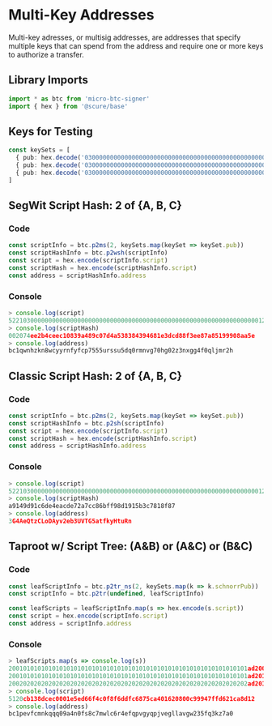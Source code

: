 # Multi-Key Addresses

Multi-key adresses, or multisig addresses, are addresses that specify multiple keys that can spend from the address and require one or more keys to authorize a transfer.

## Library Imports

```typescript
import * as btc from 'micro-btc-signer'
import { hex } from '@scure/base' 
```

## Keys for Testing

```typescript
const keySets = [
  { pub: hex.decode('030000000000000000000000000000000000000000000000000000000000000001'), schnorrPub: hex.decode('0101010101010101010101010101010101010101010101010101010101010101') },
  { pub: hex.decode('030000000000000000000000000000000000000000000000000000000000000002'), schnorrPub: hex.decode('0202020202020202020202020202020202020202020202020202020202020202') },
  { pub: hex.decode('030000000000000000000000000000000000000000000000000000000000000003'), schnorrPub: hex.decode('1212121212121212121212121212121212121212121212121212121212121212') }
]
```

## SegWit Script Hash: 2 of \{A, B, C\}

### Code

```typescript
const scriptInfo = btc.p2ms(2, keySets.map(keySet => keySet.pub))
const scriptHashInfo = btc.p2wsh(scriptInfo)
const script = hex.encode(scriptInfo.script)
const scriptHash = hex.encode(scriptHashInfo.script)
const address = scriptHashInfo.address
```

### Console

```typescript
> console.log(script)
5221030000000000000000000000000000000000000000000000000000000000000001210300000000000000000000000000000000000000000000000000000000000000022103000000000000000000000000000000000000000000000000000000000000000353ae
> console.log(scriptHash)
002074ee2b4ceec10839a489c07d4a538384394681e3dcd88f3ee87a85199908aa5e
> console.log(address)
bc1qwnhzkn8wcyyrnfyfcp7555urssu5dq0rmnvg70hg02z3nxgg4f0qljmr2h
```

## Classic Script Hash: 2 of \{A, B, C\}

### Code

```typescript
const scriptInfo = btc.p2ms(2, keySets.map(keySet => keySet.pub))
const scriptHashInfo = btc.p2sh(scriptInfo)
const script = hex.encode(scriptInfo.script)
const scriptHash = hex.encode(scriptHashInfo.script)
const address = scriptHashInfo.address
```

### Console

```typescript
> console.log(script)
5221030000000000000000000000000000000000000000000000000000000000000001210300000000000000000000000000000000000000000000000000000000000000022103000000000000000000000000000000000000000000000000000000000000000353ae
> console.log(scriptHash)
a9149d91c6de4eacde72a7cc86bff98d1915b3c7818f87
> console.log(address)
3G4AeQtzCLoDAyv2eb3UVTG5atfkyHtuRn
```

## Taproot w/ Script Tree: (A&B) or (A&C) or (B&C)

### Code

```typescript
const leafScriptInfo = btc.p2tr_ns(2, keySets.map(k => k.schnorrPub))
const scriptInfo = btc.p2tr(undefined, leafScriptInfo)

const leafScripts = leafScriptInfo.map(s => hex.encode(s.script))
const script = hex.encode(scriptInfo.script)
const address = scriptInfo.address
```

### Console

```typescript
> leafScripts.map(s => console.log(s))
200101010101010101010101010101010101010101010101010101010101010101ad200202020202020202020202020202020202020202020202020202020202020202ac
200101010101010101010101010101010101010101010101010101010101010101ad201212121212121212121212121212121212121212121212121212121212121212ac
200202020202020202020202020202020202020202020202020202020202020202ad201212121212121212121212121212121212121212121212121212121212121212ac
> console.log(script)
5120cb138dcec0001e5ed66f4c0f8f6ddfc6875ca401620800c99947ffd621ca8d12
> console.log(address)
bc1pevfcmnkqqq09a4n0fs8c7mwlc6r4efqpvgyqpjvegllavgw235fq3kz7a0
```
